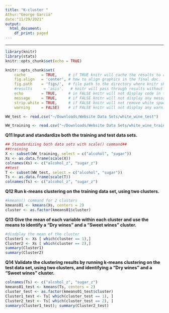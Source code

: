```yaml
---
title: "K-cluster "
Athur:"George Garcia"
date:"11/29/2021"
output:
  html_document:
    df_print: paged
---
```


---
```r
library(knitr)
library(stats)
knitr::opts_chunk$set(echo = TRUE)
```

```r
knitr::opts_chunk$set(
    cache       = TRUE,     # if TRUE knitr will cache the results to reuse in future knits
    fig.align   = 'center', # how to align graphics in the final doc. 'left', 'right', 'center'
    fig.path    = 'figs/',  # file path to the directory where knitr shall store the graphics files
    #results     = 'asis',   # knitr will pass through results without reformatting them
    echo        = TRUE,     # in FALSE knitr will not display code in the code chunk above it's results
    message     = TRUE,     # if FALSE knitr will not display any messages generated by code
    strip.white = TRUE,     # if FALSE knitr will not remove white spaces at the beg or end of code chunk
    warning     = FALSE)    # if FALSE knitr will not display any warning messages in the final document
```


```r
WW_test <- read.csv("~/Downloads/Website Data Sets/white_wine_test")

WW_training <- read.csv("~/Downloads/Website Data Sets/white_wine_training")
```


**Q11  Input and standardize both the training and test data sets. **
```r
## Standardizing both data sets with scale() command##
##training
X <- subset(WW_training, select = c("alcohol", "sugar"))
Xs <- as.data.frame(scale(X))
colnames(Xs) <- c("alcohol_z", "sugar_z")
##test
T <- subset(WW_test, select = c("alcohol", "sugar"))
Ts <- as.data.frame(scale(T))
colnames(Ts) <- c("alcohol_z", "sugar_z")
```

**Q12 Run k‐means clustering on the training data set, using two clusters.**
```r
#kmeans() command for 2 clusters 
kmeans01 <- kmeans(Xs, centers = 2)
cluster <- as.factor(kmeans01$cluster)
```

**Q13  Give the mean of each variable within each cluster and use the means to identify a “Dry wines” and a “Sweet wines” cluster.**
```r
#disdplay the mean of the cluster 
Cluster1 <- Xs [ which(cluster == 1),]
Cluster2 <- Xs [ which(cluster == 2),]
summary(Cluster1)
summary(Cluster2)
```


**Q14 Validate the clustering results by running k‐means clustering on the test data set, using two clusters, and identifying a “Dry wines” and a “Sweet wines” cluster.**
```r
colnames(Ts) <- c("alcohol_z", "sugar_z")
kmeans01_test <- kmeans(Ts, centers = 2)
cluster_test <- as.factor(kmeans01_test$cluster)
Cluster1_test <- Ts[ which(cluster_test == 1), ]
Cluster2_test <- Ts[ which(cluster_test == 2), ]
summary(Cluster1_test); summary(Cluster2_test)
```